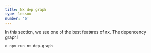 ```yaml
---
title: Nx dep graph
type: lesson
number: '6'
---
```


In this section, we see one of the best features of nx. The dependency graph!

```
> npm run nx dep-graph
```
